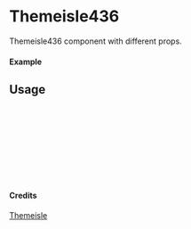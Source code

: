 
<Meta of={Themeisle436} title="Themeisle/Themeisle436" />

# Themeisle436

Themeisle436 component with different props.

#### Example

<Canvas of={Themeisle436.Primary} />

## Usage

```ts
import { Themeisle436 } from "yadl-ui";

const Example = () => {
  return (
      <Themeisle436 />
  );
};

export default Example;
```

#### Credits
[Themeisle](https://themeisle.com/illustrations)
